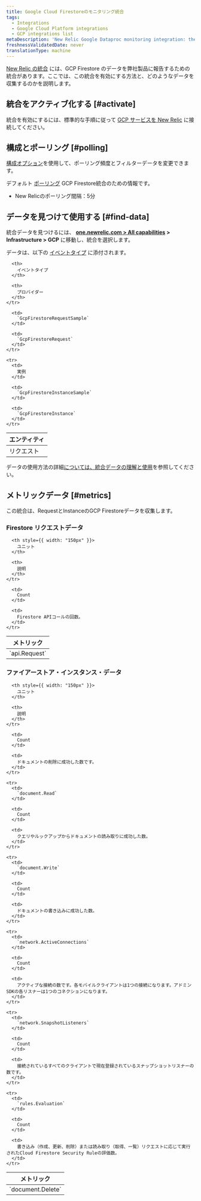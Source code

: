 ```yaml
---
title: Google Cloud Firestoreのモニタリング統合
tags:
  - Integrations
  - Google Cloud Platform integrations
  - GCP integrations list
metaDescription: 'New Relic Google Dataproc monitoring integration: the data it reports and how to enable it.'
freshnessValidatedDate: never
translationType: machine
---
```


[New Relic の統合](/docs/infrastructure/integrations-getting-started/getting-started/introduction-infrastructure-integrations) には、GCP Firestore のデータを弊社製品に報告するための統合があります。ここでは、この統合を有効にする方法と、どのようなデータを収集するのかを説明します。

## 統合をアクティブ化する [#activate]

統合を有効にするには、標準的な手順に従って [GCP サービスを New Relic](/docs/connect-google-cloud-platform-services-infrastructure) に接続してください。

## 構成とポーリング [#polling]

[構成オプション](/docs/integrations/new-relic-integrations/getting-started/configure-polling-frequency-data-collection-cloud-integrations)を使用して、ポーリング頻度とフィルターデータを変更できます。

デフォルト [ポーリング](/docs/integrations/google-cloud-platform-integrations/getting-started/polling-intervals-gcp-integrations) GCP Firestore統合のための情報です。

* New Relicのポーリング間隔：5分

## データを見つけて使用する [#find-data]

統合データを見つけるには、 **[one.newrelic.com > All capabilities](https://one.newrelic.com/all-capabilities) > Infrastructure > GCP** に移動し、統合を選択します。

データは、以下の [イベントタイプ](/docs/data-apis/understand-data/new-relic-data-types/#event-data) に添付されます。

<table>
  <thead>
    <tr>
      <th>
        エンティティ
      </th>

      <th>
        イベントタイプ
      </th>

      <th>
        プロバイダー
      </th>
    </tr>
  </thead>

  <tbody>
    <tr>
      <td>
        リクエスト
      </td>

      <td>
        `GcpFirestoreRequestSample`
      </td>

      <td>
        `GcpFirestoreRequest`
      </td>
    </tr>

    <tr>
      <td>
        実例
      </td>

      <td>
        `GcpFirestoreInstanceSample`
      </td>

      <td>
        `GcpFirestoreInstance`
      </td>
    </tr>
  </tbody>
</table>

データの使用方法の詳細[については、統合データの理解と使用](/docs/infrastructure/integrations/find-use-infrastructure-integration-data)を参照してください。

## メトリックデータ [#metrics]

この統合は、RequestとInstanceのGCP Firestoreデータを収集します。

### Firestore リクエストデータ

<table>
  <thead>
    <tr>
      <th style={{ width: "275px" }}>
        メトリック
      </th>

      <th style={{ width: "150px" }}>
        ユニット
      </th>

      <th>
        説明
      </th>
    </tr>
  </thead>

  <tbody>
    <tr>
      <td>
        `api.Request`
      </td>

      <td>
        Count
      </td>

      <td>
        Firestore APIコールの回数。
      </td>
    </tr>
  </tbody>
</table>

### ファイアーストア・インスタンス・データ

<table>
  <thead>
    <tr>
      <th style={{ width: "275px" }}>
        メトリック
      </th>

      <th style={{ width: "150px" }}>
        ユニット
      </th>

      <th>
        説明
      </th>
    </tr>
  </thead>

  <tbody>
    <tr>
      <td>
        `document.Delete`
      </td>

      <td>
        Count
      </td>

      <td>
        ドキュメントの削除に成功した数です。
      </td>
    </tr>

    <tr>
      <td>
        `document.Read`
      </td>

      <td>
        Count
      </td>

      <td>
        クエリやルックアップからドキュメントの読み取りに成功した数。
      </td>
    </tr>

    <tr>
      <td>
        `document.Write`
      </td>

      <td>
        Count
      </td>

      <td>
        ドキュメントの書き込みに成功した数。
      </td>
    </tr>

    <tr>
      <td>
        `network.ActiveConnections`
      </td>

      <td>
        Count
      </td>

      <td>
        アクティブな接続の数です。各モバイルクライアントは1つの接続になります。アドミンSDKの各リスナーは1つのコネクションになります。
      </td>
    </tr>

    <tr>
      <td>
        `network.SnapshotListeners`
      </td>

      <td>
        Count
      </td>

      <td>
        接続されているすべてのクライアントで現在登録されているスナップショットリスナーの数です。
      </td>
    </tr>

    <tr>
      <td>
        `rules.Evaluation`
      </td>

      <td>
        Count
      </td>

      <td>
        書き込み（作成、更新、削除）または読み取り（取得、一覧）リクエストに応じて実行されたCloud Firestore Security Ruleの評価数。
      </td>
    </tr>
  </tbody>
</table>